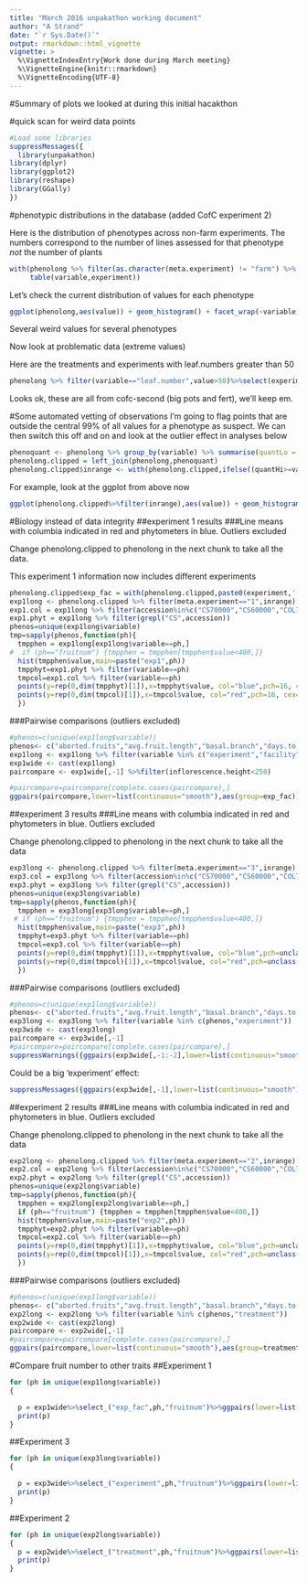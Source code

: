 ```yaml
---
title: "March 2016 unpakathon working document"
author: "A Strand"
date: "`r Sys.Date()`"
output: rmarkdown::html_vignette
vignette: >
  %\VignetteIndexEntry{Work done during March meeting}
  %\VignetteEngine{knitr::rmarkdown}
  %\VignetteEncoding{UTF-8}
---
```


#Summary of plots we looked at during this initial hacakthon

#quick scan for weird data points



```r
#Load some libraries
suppressMessages({
  library(unpakathon)
library(dplyr)
library(ggplot2)
library(reshape)
library(GGally)
})
```

#phenotypic distributions in the database (added CofC experiment 2)

Here is the distribution of phenotypes across non-farm experiments.  The numbers correspond to the number of lines assessed for that phenotype *not* the number of plants

```r
with(phenolong %>% filter(as.character(meta.experiment) != "farm") %>% select(accession,experiment,variable) %>% distinct(),
     table(variable,experiment))
```



Let's check the current distribution of values for each phenotype

```r

ggplot(phenolong,aes(value)) + geom_histogram() + facet_wrap(~variable,scales = "free",ncol=5)

```

Several weird values for several phenotypes

Now look at problematic data (extreme values)

Here are the treatments and experiments with leaf.numbers greater than 50

```r
phenolong %>% filter(variable=="leaf.number",value>50)%>%select(experiment,treatment)%>%distinct()
```

Looks ok, these are all from cofc-second (big pots and fert), we'll keep em.

#Some automated vetting of observations
I'm going to flag points that are outside the central 99% of all values for a phenotype as suspect.  We can then switch this off and on and look at the outlier effect in analyses below
```r

phenoquant <- phenolong %>% group_by(variable) %>% summarise(quantLo = quantile(value,0.005,na.rm=T),quantHi = quantile(value,0.995,na.rm=T))
phenolong.clipped = left_join(phenolong,phenoquant)
phenolong.clipped$inrange <- with(phenolong.clipped,ifelse((quantHi>=value)&(quantLo<=value),TRUE,FALSE))
```

For example, look at the ggplot from above now
```r
ggplot(phenolong.clipped%>%filter(inrange),aes(value)) + geom_histogram(bins=15) + facet_wrap(~variable,scales = "free",ncol=5)
```



#Biology instead of data integrity
##experiment 1 results
###Line means with columbia indicated in red and phytometers in blue.  Outliers excluded

Change phenolong.clipped to phenolong in the next chunk to take all the data.

This experiment 1 information now includes different experiments
```r
phenolong.clipped$exp_fac = with(phenolong.clipped,paste0(experiment,'-',facility))
exp1long <- phenolong.clipped %>% filter(meta.experiment=="1",inrange) %>% group_by(variable,accession,exp_fac) %>% summarise(value=mean(value,na.rm=T)) 
exp1.col = exp1long %>% filter(accession%in%c("CS70000","CS60000","COL70000"))
exp1.phyt = exp1long %>% filter(grepl("CS",accession))
phenos=unique(exp1long$variable)
tmp=sapply(phenos,function(ph){
  tmpphen = exp1long[exp1long$variable==ph,]
#  if (ph=="fruitnum") {tmpphen = tmpphen[tmpphen$value<400,]}
  hist(tmpphen$value,main=paste("exp1",ph))
  tmpphyt=exp1.phyt %>% filter(variable==ph)
  tmpcol=exp1.col %>% filter(variable==ph)
  points(y=rep(0,dim(tmpphyt)[1]),x=tmpphyt$value, col="blue",pch=16, cex=1.1) #phytometers
  points(y=rep(0,dim(tmpcol)[1]),x=tmpcol$value, col="red",pch=16, cex=1.1) # columbia especially
  })

```

###Pairwise comparisons (outliers excluded)

```r
#phenos=c(unique(exp1long$variable))
phenos<- c("aborted.fruits","avg.fruit.length","basal.branch","days.to.bolt","diameter.at.bolt","fruitnum","germinants.14d","inflorescence.height", "ttl.maininfl.branch")
exp1long <- exp1long %>% filter(variable %in% c("experiment","facility",phenos))
exp1wide <- cast(exp1long)
paircompare <- exp1wide[,-1] %>%filter(inflorescence.height<250)

#paircompare=paircompare[complete.cases(paircompare),]
ggpairs(paircompare,lower=list(continuous="smooth"),aes(group=exp_fac))
```

##experiment 3 results
###Line means with columbia indicated in red and phytometers in blue.  Outliers excluded

Change phenolong.clipped to phenolong in the next chunk to take all the data
```r
exp3long <- phenolong.clipped %>% filter(meta.experiment=="3",inrange) %>% group_by(variable,accession,experiment) %>% summarise(value=mean(value,na.rm=T)) 
exp3.col = exp3long %>% filter(accession%in%c("CS70000","CS60000","COL70000"))
exp3.phyt = exp3long %>% filter(grepl("CS",accession))
phenos=unique(exp3long$variable)
tmp=sapply(phenos,function(ph){
  tmpphen = exp3long[exp3long$variable==ph,]
 # if (ph=="fruitnum") {tmpphen = tmpphen[tmpphen$value<400,]}
  hist(tmpphen$value,main=paste("exp3",ph))
  tmpphyt=exp3.phyt %>% filter(variable==ph)
  tmpcol=exp3.col %>% filter(variable==ph)
  points(y=rep(0,dim(tmpphyt)[1]),x=tmpphyt$value, col="blue",pch=unclass(factor(tmpphyt$experiment)), cex=1.1) #phytometers
  points(y=rep(0,dim(tmpcol)[1]),x=tmpcol$value, col="red",pch=unclass(factor(tmpcol$experiment)), cex=2) # columbia especially
  })

```

###Pairwise comparisons (outliers excluded)

```r
#phenos=c(unique(exp1long$variable))
phenos<- c("aborted.fruits","avg.fruit.length","basal.branch","days.to.bolt","diameter.at.bolt","fruitnum","germinants.14d","inflorescence.height", "ttl.maininfl.branch")
exp3long <- exp3long %>% filter(variable %in% c(phenos,"experiment"))
exp3wide <- cast(exp3long)
paircompare <- exp3wide[,-1]
#paircompare=paircompare[complete.cases(paircompare),]
suppressWarnings({ggpairs(exp3wide[,-1:-2],lower=list(continuous="smooth"))})
```

Could be a big 'experiment' effect:
```r
suppressMessages({ggpairs(exp3wide[,-1],lower=list(continuous="smooth"),aes(group=experiment))})
```

##experiment 2 results
###Line means with columbia indicated in red and phytometers in blue.  Outliers excluded

Change phenolong.clipped to phenolong in the next chunk to take all the data
```r
exp2long <- phenolong.clipped %>% filter(meta.experiment=="2",inrange) %>% group_by(variable,accession,treatment) %>% summarise(value=mean(value,na.rm=T)) 
exp2.col = exp2long %>% filter(accession%in%c("CS70000","CS60000","COL70000"))
exp2.phyt = exp2long %>% filter(grepl("CS",accession))
phenos=unique(exp2long$variable)
tmp=sapply(phenos,function(ph){
  tmpphen = exp2long[exp2long$variable==ph,]
  if (ph=="fruitnum") {tmpphen = tmpphen[tmpphen$value<400,]}
  hist(tmpphen$value,main=paste("exp2",ph))
  tmpphyt=exp2.phyt %>% filter(variable==ph)
  tmpcol=exp2.col %>% filter(variable==ph)
  points(y=rep(0,dim(tmpphyt)[1]),x=tmpphyt$value, col="blue",pch=unclass(factor(tmpphyt$experiment)), cex=1.1) #phytometers
  points(y=rep(0,dim(tmpcol)[1]),x=tmpcol$value, col="red",pch=unclass(factor(tmpcol$experiment)), cex=2) # columbia especially
  })

```

###Pairwise comparisons (outliers excluded)

```r
#phenos=c(unique(exp1long$variable))
phenos<- c("aborted.fruits","avg.fruit.length","basal.branch","days.to.bolt","diameter.at.bolt","fruitnum","germinants.14d","inflorescence.height", "ttl.maininfl.branch")
exp2long <- exp2long %>% filter(variable %in% c(phenos,"treatment"))
exp2wide <- cast(exp2long)
paircompare <- exp2wide[,-1]
#paircompare=paircompare[complete.cases(paircompare),]
ggpairs(paircompare,lower=list(continuous="smooth"),aes(group=treatment))
```


#Compare fruit number to other traits
##Experiment 1
```r

for (ph in unique(exp1long$variable))
{

  p = exp1wide%>%select_("exp_fac",ph,"fruitnum")%>%ggpairs(lower=list(continuous="smooth"),aes(group=exp_fac))
  print(p)
}

```

##Experiment 3
```r

for (ph in unique(exp3long$variable))
{

  p = exp3wide%>%select_("experiment",ph,"fruitnum")%>%ggpairs(lower=list(continuous="smooth"),aes(group=experiment))
  print(p)
}

```

##Experiment 2
```r

for (ph in unique(exp2long$variable))
{
  p = exp2wide%>%select_("treatment",ph,"fruitnum")%>%ggpairs(lower=list(continuous="smooth"),aes(group=treatment))
  print(p)
}

```
